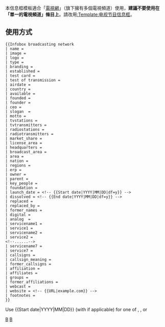 <IncludeOnly>{{esoteric}}<!-- 在這裡加入模板的保護標識 --></IncludeOnly>
<!-- 在本行下編輯模板說明 -->
本信息框模板適合「[[電視聯播網|電視網]]」（旗下擁有多個電視頻道）使用，'''建議不要使用在「單一的電視頻道」條目上'''。請改用[[:Template:电视节目信息框]]。
{{Generic template demo |name |image |logo |type |branding |established |test card |test of transmission |airdate |country |available |founded |founder |slogan |motto |tvstations |tvtransmitters |radiostations |radiotransmitters |market_share |license_area |headquarters |broadcast_area |area |nation |regions |erp |owner |parent |key_people |foundation |launch_date |dissolved |former_names |digital |analog |servicename1 |service1 |servicename2 |service2 |servicename3=...... |service3=...... |servicename7 |service7 |callsigns |callsign_meaning |former_callsigns |affiliation |affiliates |groups |former_affiliations |replaced |replaced_by |webcast |website |footnotes}}
==使用方式==
<pre style="overflow:auto;">
{{Infobox broadcasting network
| name = 
| image = 
| logo = 
| type = 
| branding = 
| established = 
| test card = 
| test of transmission = 
| airdate = 
| country = 
| available = 
| founded = 
| founder = 
| ceo =
| slogan  = 
| motto = 
| tvstations = 
| tvtransmitters = 
| radiostations = 
| radiotransmitters = 
| market_share = 
| license_area = 
| headquarters = 
| broadcast_area = 
| area = 
| nation = 
| regions = 
| erp = 
| owner = 
| parent = 
| key_people = 
| foundation = 
| launch_date = <!-- {{Start date|YYYY|MM|DD|df=y}} -->
| dissolved = <!-- {{End date|YYYY|MM|DD|df=y}} -->
| replaced = 
| replaced_by = 
| former_names = 
| digital = 
| analog  = 
| servicename1 = 
| service1 = 
| servicename2 = 
| service2 = 
<!--......-->
| servicename7 = 
| service7 = 
| callsigns = 
| callsign_meaning = 
| former_callsigns = 
| affiliation = 
| affiliates = 
| groups = 
| former_affiliations = 
| webcast = 
| website = <!-- {{URL|example.com}} -->
| footnotes = 
}}
</pre>

Use <nowiki>{{Start date|YYYY|MM|DD}}</nowiki> (with {{Para|df|y}} if applicable) for one of {{para|airdate}}, {{para|founded}}, {{para|foundation}} or {{para|launch_date}}

<IncludeOnly>
<!-- 本行下加入模板的分類 -->
[[Category:電視信息框模板|B]]
[[Category:企業信息框模板|B]]
</IncludeOnly>
